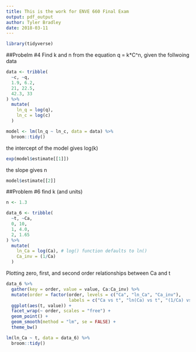 ```yaml
---
title: This is the work for ENVE 660 Final Exam
output: pdf_output
author: Tyler Bradley
date: 2018-03-11
---
```


```r
library(tidyverse)
```

##Probelm #4
Find k and n from the equation q = k*C^n, given the follwoing data

```r
data <- tribble(
  ~c, ~q,
  1.9, 6.2,
  21, 22.5,
  42.3, 33
) %>% 
  mutate(
    ln_q = log(q),
    ln_c = log(c)
  )

model <- lm(ln_q ~ ln_c, data = data) %>% 
  broom::tidy()
```

the intercept of the model gives log(k)

```r
exp(model$estimate[[1]])
```

the slope gives n

```r
model$estimate[[2]]
```

##Problem #6
find k (and units)

```r
n <- 1.3

data_6 <- tribble(
  ~t, ~Ca,
  0, 10, 
  1, 4.0, 
  2, 1.65
) %>% 
  mutate(
    ln_Ca = log(Ca), # log() function defaults to ln()
    Ca_inv = (1/Ca)
  )
```

Plotting zero, first, and second order relationships between Ca and t

```r
data_6 %>% 
  gather(key = order, value = value, Ca:Ca_inv) %>% 
  mutate(order = factor(order, levels = c("Ca", "ln_Ca", "Ca_inv"),
                        labels = c("Ca vs t", "ln(Ca) vs t", "(1/Ca) vs t"))) %>% 
  ggplot(aes(t, value)) +
  facet_wrap(~ order, scales = "free") +
  geom_point() +
  geom_smooth(method = "lm", se = FALSE) +
  theme_bw()
```



```r
lm(ln_Ca ~ t, data = data_6) %>% 
  broom::tidy()
```

